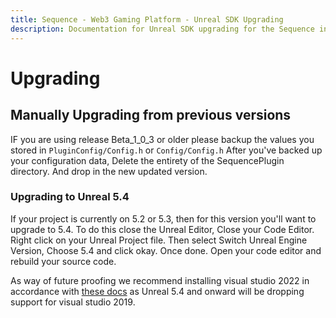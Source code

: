 ```yaml
---
title: Sequence - Web3 Gaming Platform - Unreal SDK Upgrading
description: Documentation for Unreal SDK upgrading for the Sequence infrastructure stack for web3 gaming.
---
```


# Upgrading

## Manually Upgrading from previous versions

IF you are using release Beta_1_0_3 or older please backup the values you stored in `PluginConfig/Config.h` or `Config/Config.h`
After you've backed up your configuration data, Delete the entirety of the SequencePlugin directory. And drop
in the new updated version.

### Upgrading to Unreal 5.4

If your project is currently on 5.2 or 5.3, then for this version you'll want to upgrade to 5.4.
To do this close the Unreal Editor, Close your Code Editor. Right click on your Unreal Project
file. Then select Switch Unreal Engine Version, Choose 5.4 and click okay. Once done. Open your
code editor and rebuild your source code.

As way of future proofing we recommend installing visual studio 2022 in accordance with [these docs](https://dev.epicgames.com/documentation/en-us/unreal-engine/setting-up-visual-studio-development-environment-for-cplusplus-projects-in-unreal-engine)
as Unreal 5.4 and onward will be dropping support for visual studio 2019.